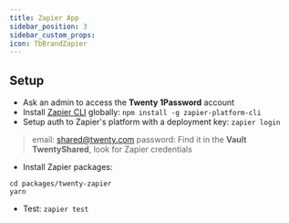 ```yaml
---
title: Zapier App
sidebar_position: 3
sidebar_custom_props:
icon: TbBrandZapier
---
```


## Setup
- Ask an admin to access the **Twenty 1Password** account
- Install [Zapier CLI](https://platform.zapier.com/quickstart/cli-tutorial) globally: `npm install -g zapier-platform-cli`
- Setup auth to Zapier's platform with a deployment key: `zapier login`
> email: shared@twenty.com
> password: Find it in the **Vault TwentyShared**, look for Zapier credentials
- Install Zapier packages:
```
cd packages/twenty-zapier
yarn
```
- Test: `zapier test`
